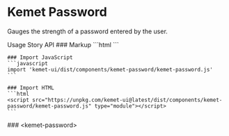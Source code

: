 
<Meta of={PasswordStories} />

# Kemet Password

Gauges the strength of a password entered by the user.

<kemet-tabs measure-height="500" divider>
  <kemet-tab slot="tab">Usage</kemet-tab>
  <kemet-tab slot="tab">Story</kemet-tab>
  <kemet-tab slot="tab">API</kemet-tab>
  <kemet-tab-panel slot="panel">
    ### Markup
    ```html
    <kemet-field>
      <kemet-input slot="input" type="password" name="input"></kemet-input>
      <kemet-password slot="component"></kemet-password>
    </kemet-field>
    ```

    ### Import JavaScript
    ```javascript
    import 'kemet-ui/dist/components/kemet-password/kemet-password.js'
    ```

    ### Import HTML
    ```html
    <script src="https://unpkg.com/kemet-ui@latest/dist/components/kemet-password/kemet-password.js" type="module"></script>
    ```
  </kemet-tab-panel>
  <kemet-tab-panel slot="panel">
    <Canvas of={PasswordStories.Standard}  />
    <ArgsTable story={PRIMARY_STORY} />
  </kemet-tab-panel>
  <kemet-tab-panel slot="panel">
    ### &lt;kemet-password&gt;
    <ArgsTable of="kemet-password" />
  </kemet-tab-panel>
</kemet-tabs>
